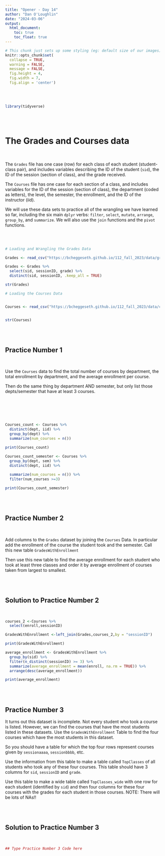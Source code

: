 ```yaml
---
title: "Opener - Day 14"
author: "Dan O'Loughlin"
date: "2024-03-06"
output: 
  html_document:
    toc: true
    toc_float: true
---
```


```r
# This chunk just sets up some styling (eg: default size of our images)
knitr::opts_chunk$set(
  collapse = TRUE, 
  warning = FALSE,
  message = FALSE,
  fig.height = 4, 
  fig.width = 7,
  fig.align = 'center')
```

\
\

```r

library(tidyverse)

```

\
\

# The Grades and Courses data

\


The `Grades` file has one case (row) for each class of each student (student-class pair), and includes variables describing the ID of the student (`sid`), the ID of the session (section of class), and the grade received.

The `Courses` file has one case for each section of a class, and includes variables for the ID of the session (section of class), the department (coded as letters), the level, the semester, the enrollment, and the ID of the instructor (iid). 

We will use these data sets to practice all of the wrangling we have learned so far, including the six main `dplyr` verbs: `filter`, `select`, `mutate`, `arrange`, `group_by`, and `summarize`.  We will also use the `join` functions and the `pivot` functions.


\
\


```r

# Loading and Wrangling the Grades Data 

Grades <- read_csv("https://bcheggeseth.github.io/112_fall_2023/data/grades.csv")

Grades <- Grades %>%
  select(sid, sessionID, grade) %>%
  distinct(sid, sessionID, .keep_all = TRUE)

str(Grades)

```

```r

# Loading the Courses Data 


Courses <- read_csv("https://bcheggeseth.github.io/112_fall_2023/data/courses.csv")


str(Courses)
```


\
\

## Practice Number 1 

\

Use the `Courses` data to find the total number of courses by department, the total enrollment by department, and the average enrollment per course.

Then do the same thing by department AND semester, but only list those depts/semester that have at least 3 courses.

\
\


\


```r

Courses_count <- Courses %>%
  distinct(dept, iid) %>%
  group_by(dept) %>%
  summarize(num_courses = n())

print(Courses_count)

Courses_count_semester <- Courses %>%
  group_by(dept, sem) %>%
  distinct(dept, iid) %>%
  
  summarize(num_courses = n()) %>%
  filter(num_courses >=3)

print(Courses_count_semester)
```


\
\

## Practice Number 2 

\

Add columns to the `Grades` dataset by joining the `Courses` Data.  In particular add the enrollment of the course the student took and the semester.  Call this new table `GradesWithEnrollment`

Then use this new table to find the average enrollment for each student who took at least three classes and order it by average enrollment of courses taken from largest to smallest.

\
\

## Solution to Practice Number 2

\

```r
courses_2 <-Courses %>%
  select(enroll,sessionID)

GradesWithEnrollment <-left_join(Grades,courses_2,by = "sessionID")

print(GradesWithEnrollment)

average_enrollment <- GradesWithEnrollment %>%
  group_by(sid) %>%
  filter(n_distinct(sessionID) >= 3) %>%  
  summarize(average_enrollment = mean(enroll, na.rm = TRUE)) %>%
  arrange(desc(average_enrollment))

print(average_enrollment)
```


\
\


## Practice Number 3 

It turns out this dataset is incomplete.  Not every student who took a course is listed.  However, we can find the courses that have the most students listed in these datasets.  Use the `GradesWithEnrollment` Table to find the four courses which have the most students in this dataset.

So you should have a table for which the top four rows represent courses given by `sessionaaaa`, `sessionbbbb`, etc.

Use the information from this table to make a table called `TopClasses` of all students who took any of these four courses.  This table should have 3 columns for `sid`, `sessionID` and `grade`.

Use this table to make a wide table called `TopClasses_wide` with one row for each student (identified by `sid`) and then four columns for these four courses with the grades for each student in those courses. NOTE:  There will be lots of NAs!!

\
\

## Solution to Practice Number 3

\

```r

## Type Practice Number 3 Code here

```


